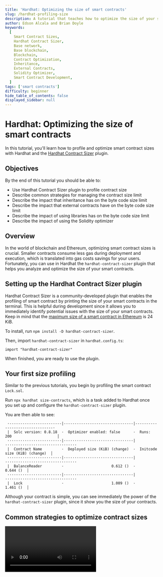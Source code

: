 ```yaml
---
title: 'Hardhat: Optimizing the size of smart contracts'
slug: /hardhat-profiling-size
description: A tutorial that teaches how to optimize the size of your smart contracts using Hardhat.
author: Edson Alcala and Brian Doyle
keywords:
  [
    Smart Contract Sizes,
    Hardhat Contract Sizer,
    Base network,
    Base blockchain,
    Blockchain,
    Contract Optimization,
    Inheritance,
    External Contracts,
    Solidity Optimizer,
    Smart Contract Development,
  ]
tags: ['smart contracts']
difficulty: beginner
hide_table_of_contents: false
displayed_sidebar: null
---
```


# Hardhat: Optimizing the size of smart contracts

In this tutorial, you'll learn how to profile and optimize smart contract sizes with Hardhat and the [Hardhat Contract Sizer] plugin.



## Objectives

By the end of this tutorial you should be able to:

- Use Hardhat Contract Sizer plugin to profile contract size
- Describe common strategies for managing the contract size limit
- Describe the impact that inheritance has on the byte code size limit
- Describe the impact that external contracts have on the byte code size limit
- Describe the impact of using libraries has on the byte code size limit
- Describe the impact of using the Solidity optimizer



## Overview

In the world of blockchain and Ethereum, optimizing smart contract sizes is crucial. Smaller contracts consume less gas during deployment and execution, which is translated into gas costs savings for your users. Fortunately, you can use in Hardhat the `hardhat-contract-sizer` plugin that helps you analyze and optimize the size of your smart contracts.

## Setting up the Hardhat Contract Sizer plugin



Hardhat Contract Sizer is a community-developed plugin that enables the profiling of smart contract by printing the size of your smart contracts in the terminal. This is helpful during development since it allows you to immediately identify potential issues with the size of your smart contracts. Keep in mind that the [maximum size of a smart contract in Ethereum] is 24 KiB.

To install, run `npm install -D hardhat-contract-sizer`.

Then, import `hardhat-contract-sizer` in `hardhat.config.ts`:

```solidity
import "hardhat-contract-sizer"
```

When finished, you are ready to use the plugin.

## Your first size profiling

Similar to the previous tutorials, you begin by profiling the smart contract `Lock.sol`.

Run `npx hardhat size-contracts`, which is a task added to Hardhat once you set up and configure the `hardhat-contract-sizer` plugin.

You are then able to see:

```
 ·------------------------|--------------------------------|--------------------------------·
 |  Solc version: 0.8.18  ·  Optimizer enabled: false      ·  Runs: 200                     │
 ·························|································|·································
 |  Contract Name         ·  Deployed size (KiB) (change)  ·  Initcode size (KiB) (change)  │
 ·························|································|·································
 |  BalanceReader         ·                      0.612 ()  ·                      0.644 ()  │
 ·························|································|·································
 |  Lock                  ·                      1.009 ()  ·                      1.461 ()  │
```

Although your contract is simple, you can see immediately the power of the `hardhat-contract-sizer` plugin, since it show you the size of your contracts.

## Common strategies to optimize contract sizes

<Video videoId='863776975' title='Manual Optimizations' />

In order to illustrate some of the strategies to optimize the size of your contracts, create two smart contracts, `Calculator.sol` and `ScientificCalculator.sol`, with the following:

```solidity
// SPDX-License-Identifier: UNLICENSED
pragma solidity ^0.8.19;

contract Calculator {
    function add(uint256 a, uint256 b) external pure returns(uint256) {
        require(a > 0 && b > 0, "Invalid values");
        return a + b;
    }

    function sub(uint256 a, uint256 b) external pure returns(uint256) {
        require(a > 0 && b > 0, "Invalid values");
        return a - b;
    }

    function mul(uint256 a, uint256 b) external pure returns(uint256) {
       require(a > 0 && b > 0, "Invalid values");
       return a * b;
    }

    function div(uint256 a, uint256 b) external pure returns(uint256) {
        require(a > 0 && b > 0, "Invalid values");
        return a / b;
    }
}
```

```solidity
contract ScientificCalculator is Calculator {
    function power(uint256 base, uint256 exponent) public pure returns (uint256) {
        require(base > 0 && exponent > 0, "Invalid values");

        return base ** exponent;
    }
}
```

Then, run the command `npx hardhat size-contracts` again and you should be able to see:

```
 ·------------------------|--------------------------------|--------------------------------·
 |  Solc version: 0.8.18  ·  Optimizer enabled: false      ·  Runs: 200                     │
 ·························|································|·································
 |  Contract Name         ·  Deployed size (KiB) (change)  ·  Initcode size (KiB) (change)  │
 ·························|································|·································
 |  BalanceReader         ·                 0.612 (0.000)  ·                 0.644 (0.000)  │
 ·························|································|·································
 |  Lock                  ·                 1.009 (0.000)  ·                 1.461 (0.000)  │
 ·························|································|·································
 |  Calculator            ·                      1.299 ()  ·                      1.330 ()  │
 ·························|································|·································
 |  ScientificCalculator  ·                      1.827 ()  ·                      1.858 ()  │
 ·------------------------|--------------------------------|--------------------------------·
```

Notice how the size of `ScientificCalculator` is bigger than `Calculator`. This is because `ScientificCalculator` is inheriting the contract `Calculator`, which means all of its functionality and code is available in `ScientificCalculator` and that will influence its size.

### Code abstraction and modifiers

At this point as a smart contract developer, you can review your smart contract code and look for ways into you can optimize it.

The first thing you notice in the source code is the extensive use of:

```solidity
require(a > 0 && b > 0, "Invalid values");
```

A possible optimization is to abstract repetitive code into [modifiers], such as the following:

```solidity
// SPDX-License-Identifier: UNLICENSED
pragma solidity ^0.8.19;

contract Calculator {
    error InvalidInput();

    function add(uint256 a, uint256 b) external pure onlyValidInputs(a,b) returns(uint256) {
        return a + b;
    }

    function sub(uint256 a, uint256 b) external pure onlyValidInputs(a,b) returns(uint256) {
        return a - b;
    }

    function mul(uint256 a, uint256 b) external pure onlyValidInputs(a,b) returns(uint256) {
       return a * b;
    }

    function div(uint256 a, uint256 b) external pure onlyValidInputs(a,b) returns(uint256) {
        return a / b;
    }

    modifier onlyValidInputs(uint256 a, uint256 b) {
        if(a == 0 && b == 0){
            revert InvalidInput();
        }
        _;
    }
}
```

And for `ScientificCalculator`:

```solidity
// SPDX-License-Identifier: UNLICENSED
pragma solidity ^0.8.19;

import "./Calculator.sol";

contract ScientificCalculator is Calculator {
    function power(uint256 base, uint256 exponent) public pure onlyValidInputs(base,exponent) returns (uint256) {
        return base ** exponent;
    }
}
```

Notice the usage of the modifier and the replacement of the require to use a custom error.

When you run the `npx hardhat size-contracts` command, you should be able to see:

```
 ·------------------------|--------------------------------|--------------------------------·
 |  Solc version: 0.8.18  ·  Optimizer enabled: false      ·  Runs: 200                     │
 ·························|································|·································
 |  Contract Name         ·  Deployed size (KiB) (change)  ·  Initcode size (KiB) (change)  │
 ·························|································|·································
 |  BalanceReader         ·                 0.612 (0.000)  ·                 0.644 (0.000)  │
 ·························|································|·································
 |  Lock                  ·                 1.009 (0.000)  ·                 1.461 (0.000)  │
 ·························|································|·································
 |  Calculator            ·                 1.165 (0.000)  ·                 1.196 (0.000)  │
 ·························|································|·································
 |  ScientificCalculator  ·                 1.690 (0.000)  ·                 1.722 (0.000)  │
 ·------------------------|--------------------------------|--------------------------------·
```

Although the optimization is small, you can see that there are some improvements.

You can continue this process until you feel comfortable with the size of the contract.

### Split into multiple contracts

It is common to split your smart contracts into multiple contracts, not only because of the size limitations but to create better abstractions, to improve readability, and to avoid repetition.

From a contract size perspective, having multiple independent contracts will reduce the size of each contract. For example, the original size of a smart contract was 30 KiB: by splitting into 2, you will end up with 2 smart contracts of ~15 KiB that are within the limits of Solidity. Keep in mind that this will influence gas costs during the execution of the contract because it will require it to call an external contract.

In order to explain this example, create a contract called `Computer` that contains a function called `executeProcess`:

```tsx
// SPDX-License-Identifier: UNLICENSED
pragma solidity ^0.8.19;

import "hardhat/console.sol";

contract Computer {
     function executeProcess() external view {
        // ...logic to be implemented
    }
}
```

In this example, the `executeProcess` function of `Computer` requires certain functionality of `Calculator` and a new contract called `Printer`:

```solidity
// SPDX-License-Identifier: UNLICENSED
pragma solidity ^0.8.19;

import "hardhat/console.sol";

contract Printer {
     function print(string memory _content) external view {
        require(bytes(_content).length > 0, "invalid length");
        console.log(_content);
    }
}
```

The easiest way for `Computer` to access both functionalities is to inherit; however, as all of these contracts continue adding functionality, the size of the code will also increase. You will reach the contract size issue at some point, since you are copying the entire functionality into your contract. You can better allow that functionality to be kept with their specific contracts and if the `Computer` requires to access that functionality, you could call the `Calculator` and `Printer` contracts.

But in this example, there is a process that must call both `Calculator` and `Printer`:

```solidity
// SPDX-License-Identifier: UNLICENSED
pragma solidity ^0.8.19;

import "hardhat/console.sol";

import "./Calculator.sol";
import "./Printer.sol";

contract Computer {
    Calculator calculator;
    Printer printer;

    constructor(address _calculator, address _printer) {
        calculator = Calculator(_calculator);
        printer = Printer(_printer);
    }

    function executeProcess() external view {
        // call Calculator contract, i.e calculator.add(a, b);
        // call Printer contract, i.e printer.print("value to print");
    }
}
```

If you run the contract sizer plugin, you get:

```
 ·------------------------|--------------------------------|--------------------------------·
 |  Solc version: 0.8.18  ·  Optimizer enabled: true       ·  Runs: 10000                   │
 ·························|································|·································
 |  Contract Name         ·  Deployed size (KiB) (change)  ·  Initcode size (KiB) (change)  │
 ·························|································|·································
 |  console               ·                 0.084 (0.000)  ·                 0.138 (0.000)  │
 ·························|································|·································
 |  Computer              ·                 0.099 (0.000)  ·                 0.283 (0.000)  │
 ·························|································|·································
 |  Calculator            ·                 0.751 (0.000)  ·                 0.782 (0.000)  │
 ·························|································|·································
 |  Printer               ·                 0.761 (0.000)  ·                 0.792 (0.000)  │
 ·························|································|·································
 |  ScientificCalculator  ·                 1.175 (0.000)  ·                 1.206 (0.000)  │
 ·------------------------|--------------------------------|--------------------------------·
```

Notice how your `Computer` contract is very small but still has the capability to access all the functionality of `Printer` and `Calculator`.

Although this will reduce the size of each contract, the costs of this are discussed more deeply in the [Gas Optimization] article.

### Using libraries

Libraries are another common way to encapsulate and abstract common functionality that can be shared across multiple contracts. This can significantly impact the bytecode size of the smart contracts. Remember that in Solidity, libraries can be external and internal.

The way internal libraries affect the contract size is very similar to the way inherited contracts affects a contract's size; this is because the internal functions of the library is included within the final bytecode.

But when the libraries are external, the behavior is different: the way Solidity calls external libraries is by using a special function called [delegate call].

External libraries are commonly deployed independently and can be reused my multiple contracts. Since libraries don't keep a state, they behave like pure functions in the Blockchain.

In this example, your computer will use the `Calculator` library only. Then, you would have the following:

```solidity
// SPDX-License-Identifier: UNLICENSED
pragma solidity ^0.8.19;

library Calculator {
    error InvalidInput();

    function add(uint256 a, uint256 b) external pure onlyValidInputs(a,b) returns(uint256) {
        return a + b;
    }

    function sub(uint256 a, uint256 b) external pure onlyValidInputs(a,b) returns(uint256) {
        return a - b;
    }

    function mul(uint256 a, uint256 b) external pure onlyValidInputs(a,b) returns(uint256) {
       return a * b;
    }

    function div(uint256 a, uint256 b) external pure onlyValidInputs(a,b) returns(uint256) {
        return a / b;
    }

    modifier onlyValidInputs(uint256 a, uint256 b) {
        if(a == 0 && b == 0){
            revert InvalidInput();
        }
        _;
    }
}
```

Then, `Computer` is:

```solidity
// SPDX-License-Identifier: UNLICENSED
pragma solidity ^0.8.19;

import "hardhat/console.sol";

import "./Calculator.sol";
import "./Printer.sol";

contract Computer {
    using Calculator for uint256;

    function executeProcess() external view {
        uint256 a = 1;
        uint256 b = 2;
        uint256 result = a.add(b);
        // ... logic to be implemented
    }
}
```

Notice how you instructing the smart contract to use the `Calculator` library for `uint256` and how in the `executeProcess` function, you can now use the `add` function from the `Calculator` library in all of the `uint256`.

If you run the `npx hardhat size-contracts` command, you then get:

```
 ·------------------------|--------------------------------|--------------------------------·
 |  Solc version: 0.8.18  ·  Optimizer enabled: true       ·  Runs: 10000                   │
 ·························|································|·································
 |  Contract Name         ·  Deployed size (KiB) (change)  ·  Initcode size (KiB) (change)  │
 ·························|································|·································
 |  Calculator            ·                 0.761          ·                 0.817          │
 ·························|································|·································
 |  Printer               ·                 0.771          ·                 0.827          │
 ·························|································|·································
 |  Computer              ·                0.961           ·                0.992           │
 ·------------------------|--------------------------------|--------------------------------·
```

In order to compare the impact, you can modify the external modifier from all of the `Calculator` library functions and you will then have:

```
 ·------------------------|--------------------------------|--------------------------------·
 |  Solc version: 0.8.18  ·  Optimizer enabled: true       ·  Runs: 10000                   │
 ·························|································|·································
 |  Contract Name         ·  Deployed size (KiB) (change)  ·  Initcode size (KiB) (change)  │
 ·························|································|·································
 |  Calculator            ·                 0.084          ·                 0.138          │
 ·························|································|·································
 |  Printer               ·                0.084           ·                0.138           │
 ·························|································|·································
 |  Computer              ·                1.139           ·                1.170           │
 ·------------------------|--------------------------------|--------------------------------·
```

Which demonstrates why using external libraries can be a good option in order to optimize the size of your contracts.

### Using the Solidity compiler optimizer

<Video videoId='863777593' title='Using the Optimizer' />

Another way to optimize the size of the smart contracts is to simply use the Solidity optimizer.

From the [Solidity official docs]:

> Overall, the optimizer tries to simplify complicated expressions, which reduces both code size and execution cost.

You can enable the solidity optimizer in hardhat by simply adding the following to the `hardhat.config.ts` file:

```solidity
const config: HardhatUserConfig = {
  solidity: {
    version: "0.8.18",
    settings: {
      optimizer: {
        enabled: true,
        runs: 200
      }
    }
  },
  ...
}
```

Notice the optimizer is enabled and has a parameter `runs`. If you run the contract sizer command again, you will see the following:

```
 ·------------------------|--------------------------------|--------------------------------·
 |  Solc version: 0.8.18  ·  Optimizer enabled: true       ·  Runs: 200                     │
 ·························|································|·································
 |  Contract Name         ·  Deployed size (KiB) (change)  ·  Initcode size (KiB) (change)  │
 ·························|································|·································
 |  BalanceReader         ·                0.351 (-0.262)  ·                0.382 (-0.262)  │
 ·························|································|·································
 |  Lock                  ·                0.471 (-0.538)  ·                0.661 (-0.800)  │
 ·························|································|·································
 |  Calculator            ·                0.604 (-0.561)  ·                0.636 (-0.561)  │
 ·························|································|·································
 |  ScientificCalculator  ·                0.930 (-0.761)  ·                0.961 (-0.761)  │
 ·------------------------|--------------------------------|--------------------------------·
```

Notice the bigger improvement, but see what happens if you increase the `runs` parameter value to 1000:

```
 ·------------------------|--------------------------------|--------------------------------·
 |  Solc version: 0.8.18  ·  Optimizer enabled: true       ·  Runs: 1000                    │
 ·························|································|·································
 |  Contract Name         ·  Deployed size (KiB) (change)  ·  Initcode size (KiB) (change)  │
 ·························|································|·································
 |  BalanceReader         ·                0.400 (+0.050)  ·                0.432 (+0.050)  │
 ·························|································|·································
 |  Lock                  ·                0.537 (+0.066)  ·                0.728 (+0.066)  │
 ·························|································|·································
 |  Calculator            ·                 0.604 (0.000)  ·                 0.636 (0.000)  │
 ·························|································|·································
 |  ScientificCalculator  ·                0.945 (+0.016)  ·                0.977 (+0.016)  │
 ·------------------------|--------------------------------|--------------------------------·
```

The size of the contract increased, however this means your code will be more efficient across the lifetime of the contract because the higher the `runs` value the more efficient during execution but more expensive during deployment. You can read more in the [Solidity documentation].

## Conclusion

In this tutorial, you've learned how to profile and optimise smart contracts using the Hardhat development environment and the Hardhat Contract Sizer plugin. By focusing on the critical aspect of contract size, we've equipped ourselves with tools and strategies to create more efficient Solidity code.

As you continue your journey in smart contract development, keep in mind that optimizing contract sizes is a continuous process that requires careful consideration of trade-offs between size, readability, and gas efficiency.


[Hardhat Contract Sizer]: https://github.com/ItsNickBarry/hardhat-contract-sizer
[maximum size of a smart contract in Ethereum]: https://ethereum.org/en/developers/tutorials/downsizing-contracts-to-fight-the-contract-size-limit/#why-is-there-a-limit
[modifiers]: https://docs.base.org/learn/advanced-functions/function-modifiers
[Solidity official docs]: https://docs.soliditylang.org/en/v0.8.20/internals/optimizer.html
[Delegate call]: https://solidity-by-example.org/delegatecall/
[Gas Optimization]: ./hardhat-profiling-gas
[Solidity documentation]: https://docs.soliditylang.org/en/v0.8.20/internals/optimizer.html#optimizer-parameter-runs


<PolicyBanner />